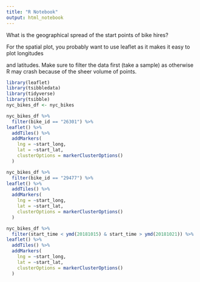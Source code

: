```yaml
---
title: "R Notebook"
output: html_notebook
---
```

What is the geographical spread of the start points of bike hires?

For the spatial plot, you probably want to use leaflet as it makes it easy to plot longitudes 

and latitudes. Make sure to filter the data first (take a sample) as otherwise R may crash because of the sheer volume of points.
```r
library(leaflet)
library(tsibbledata)
library(tidyverse)
library(tsibble)
nyc_bikes_df <- nyc_bikes
```

```r
nyc_bikes_df %>% 
  filter(bike_id == "26301") %>% 
leaflet() %>% 
  addTiles() %>% 
  addMarkers(
    lng = ~start_long,
    lat = ~start_lat,
    clusterOptions = markerClusterOptions()
  )
```
```r
nyc_bikes_df %>% 
  filter(bike_id == "29477") %>% 
leaflet() %>% 
  addTiles() %>% 
  addMarkers(
    lng = ~start_long,
    lat = ~start_lat,
    clusterOptions = markerClusterOptions()
  )
```
```r
nyc_bikes_df %>% 
  filter(start_time < ymd(20181015) & start_time > ymd(20181021)) %>% 
leaflet() %>% 
  addTiles() %>% 
  addMarkers(
    lng = ~start_long,
    lat = ~start_lat,
    clusterOptions = markerClusterOptions()
  )
```

